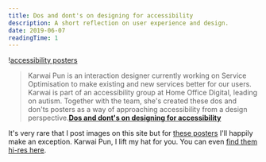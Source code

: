 ```yaml
---
title: Dos and dont's on designing for accessibility
description: A short reflection on user experience and design.
date: 2019-06-07
readingTime: 1
---
```


!<a href="/images/articles/accessibility.png">accessibility posters</a>

> Karwai Pun is an interaction designer currently working on Service Optimisation to make existing and new services better for our users. Karwai is part of an accessibility group at Home Office Digital, leading on autism. Together with the team, she's created these dos and don'ts posters as a way of approaching accessibility from a design perspective.**<a href="https://accessibility.blog.gov.uk/2016/09/02/dos-and-donts-on-designing-for-accessibility/">Dos and dont's on designing for accessibility</a>**

It's very rare that I post images on this site but for <a href="https://accessibility.blog.gov.uk/2016/09/02/dos-and-donts-on-designing-for-accessibility/">these posters</a> I'll happily make an exception. Karwai Pun, I lift my hat for you. You can even <a href="https://github.com/UKHomeOffice/posters/tree/master/accessibility">find them hi-res here</a>.